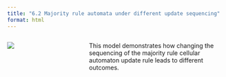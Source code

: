 ```yaml
---
title: "6.2 Majority rule automata under different update sequencing"
format: html
---
```


:::: {.columns}
::: {.column width=35%}
[![](6.2-majority-rule-under-different-update-models.png){style="padding-right:10px;"}](6.2-majority-rule-under-different-update-models.nlogox)
:::

::: {.column width=65%}
This model demonstrates how changing the sequencing of the majority rule cellular automaton update rule leads to different outcomes.
:::
::::
